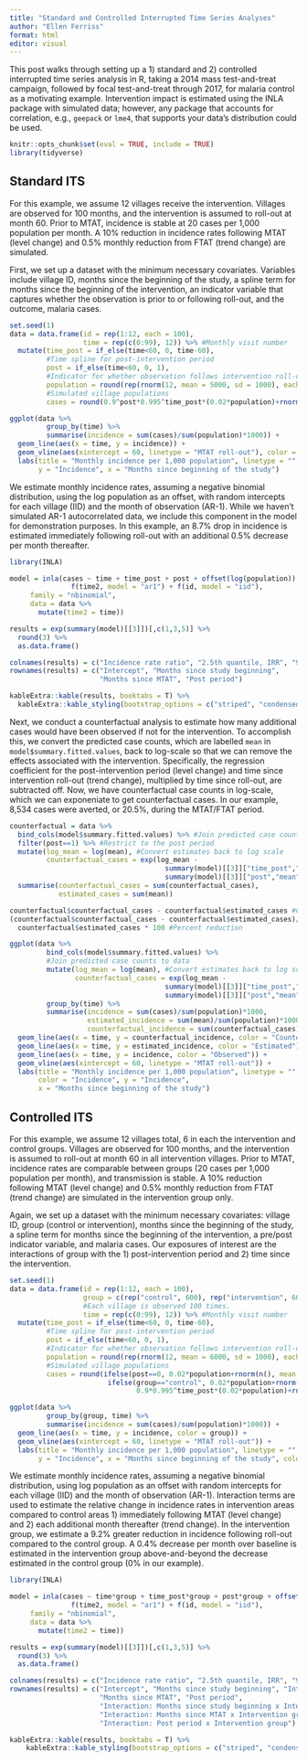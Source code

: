 ```yaml
---
title: "Standard and Controlled Interrupted Time Series Analyses"
author: "Ellen Ferriss"
format: html
editor: visual
---
```


This post walks through setting up a 1) standard and 2) controlled interrupted time series analysis in R, taking a 2014 mass test-and-treat campaign, followed by focal test-and-treat through 2017, for malaria control as a motivating example. Intervention impact is estimated using the INLA package with simulated data; however, any package that accounts for correlation, e.g., `geepack` or `lme4`, that supports your data's distribution could be used.

```r
knitr::opts_chunk$set(eval = TRUE, include = TRUE)
library(tidyverse)
```

## Standard ITS

For this example, we assume 12 villages receive the intervention. Villages are observed for 100 months, and the intervention is assumed to roll-out at month 60. Prior to MTAT, incidence is stable at 20 cases per 1,000 population per month. A 10% reduction in incidence rates following MTAT (level change) and 0.5% monthly reduction from FTAT (trend change) are simulated.

First, we set up a dataset with the minimum necessary covariates. Variables include village ID, months since the beginning of the study, a spline term for months since the beginning of the intervention, an indicator variable that captures whether the observation is prior to or following roll-out, and the outcome, malaria cases.

```r
set.seed(1)
data = data.frame(id = rep(1:12, each = 100), 
                  time = rep(c(0:99), 12)) %>% #Monthly visit number
  mutate(time_post = if_else(time<60, 0, time-60), 
         #Time spline for post-intervention period
         post = if_else(time<60, 0, 1), 
         #Indicator for whether observation follows intervention roll-out.
         population = round(rep(rnorm(12, mean = 5000, sd = 1000), each = 100)),
         #Simulated village populations
         cases = round(0.9^post*0.995^time_post*(0.02*population)+rnorm(n(), mean = 0, sd = 10)))
```

```r
ggplot(data %>%
         group_by(time) %>%
         summarise(incidence = sum(cases)/sum(population)*1000)) +
  geom_line(aes(x = time, y = incidence)) +
  geom_vline(aes(xintercept = 60, linetype = "MTAT roll-out"), color = "green") +
  labs(title = "Monthly incidence per 1,000 population", linetype = "",
       y = "Incidence", x = "Months since beginning of the study")
```

We estimate monthly incidence rates, assuming a negative binomial distribution, using the log population as an offset, with random intercepts for each village (IID) and the month of observation (AR-1). While we haven't simulated AR-1 autocorrelated data, we include this component in the model for demonstration purposes. In this example, an 8.7% drop in incidence is estimated immediately following roll-out with an additional 0.5% decrease per month thereafter.

```r
library(INLA)

model = inla(cases ~ time + time_post + post + offset(log(population)) + 
               f(time2, model = "ar1") + f(id, model = "iid"),
     family = "nbinomial",
     data = data %>%
       mutate(time2 = time))

results = exp(summary(model)[[3]])[,c(1,3,5)] %>% 
  round(3) %>% 
  as.data.frame()

colnames(results) = c("Incidence rate ratio", "2.5th quantile, IRR", "97.5th quantile, IRR")
rownames(results) = c("Intercept", "Months since study beginning", 
                      "Months since MTAT", "Post period")

kableExtra::kable(results, booktabs = T) %>%
  kableExtra::kable_styling(bootstrap_options = c("striped", "condensed", "responsive"))

```

Next, we conduct a counterfactual analysis to estimate how many additional cases would have been observed if not for the intervention. To accomplish this, we convert the predicted case counts, which are labelled `mean` in `model$summary.fitted.values`, back to log-scale so that we can remove the effects associated with the intervention. Specifically, the regression coefficient for the post-intervention period (level change) and time since intervention roll-out (trend change), multiplied by time since roll-out, are subtracted off. Now, we have counterfactual case counts in log-scale, which we can exponeniate to get counterfactual cases. In our example, 8,534 cases were averted, or 20.5%, during the MTAT/FTAT period.

```r
counterfactual = data %>%
  bind_cols(model$summary.fitted.values) %>% #Join predicted case counts to data
  filter(post==1) %>% #Restrict to the post period
  mutate(log_mean = log(mean), #Convert estimates back to log scale
         counterfactual_cases = exp(log_mean -
                                      summary(model)[[3]]["time_post","mean"] * time_post -
                                      summary(model)[[3]]["post","mean"] * post)) %>%
  summarise(counterfactual_cases = sum(counterfactual_cases),
            estimated_cases = sum(mean))

counterfactual$counterfactual_cases - counterfactual$estimated_cases #Cases averted
(counterfactual$counterfactual_cases - counterfactual$estimated_cases)/
  counterfactual$estimated_cases * 100 #Percent reduction
```

```r
ggplot(data %>%
         bind_cols(model$summary.fitted.values) %>% 
         #Join predicted case counts to data
         mutate(log_mean = log(mean), #Convert estimates back to log scale
                counterfactual_cases = exp(log_mean -
                                      summary(model)[[3]]["time_post","mean"] * time_post -
                                      summary(model)[[3]]["post","mean"] * post)) %>%
         group_by(time) %>%
         summarise(incidence = sum(cases)/sum(population)*1000,
                   estimated_incidence = sum(mean)/sum(population)*1000,
                   counterfactual_incidence = sum(counterfactual_cases)/sum(population)*1000)) +
  geom_line(aes(x = time, y = counterfactual_incidence, color = "Counterfactual")) +
  geom_line(aes(x = time, y = estimated_incidence, color = "Estimated")) +
  geom_line(aes(x = time, y = incidence, color = "Observed")) +
  geom_vline(aes(xintercept = 60, linetype = "MTAT roll-out")) +
  labs(title = "Monthly incidence per 1,000 population", linetype = "", 
       color = "Incidence", y = "Incidence", 
       x = "Months since beginning of the study")
```

## Controlled ITS

For this example, we assume 12 villages total, 6 in each the intervention and control groups. Villages are observed for 100 months, and the intervention is assumed to roll-out at month 60 in all intervention villages. Prior to MTAT, incidence rates are comparable between groups (20 cases per 1,000 population per month), and transmission is stable. A 10% reduction following MTAT (level change) and 0.5% monthly reduction from FTAT (trend change) are simulated in the intervention group only.

Again, we set up a dataset with the minimum necessary covariates: village ID, group (control or intervention), months since the beginning of the study, a spline term for months since the beginning of the intervention, a pre/post indicator variable, and malaria cases. Our exposures of interest are the interactions of group with the 1) post-intervention period and 2) time since the intervention.

```r
set.seed(1)
data = data.frame(id = rep(1:12, each = 100), 
                  group = c(rep("control", 600), rep("intervention", 600)), 
                  #Each village is observed 100 times. 
                  time = rep(c(0:99), 12)) %>% #Monthly visit number
  mutate(time_post = if_else(time<60, 0, time-60), 
         #Time spline for post-intervention period
         post = if_else(time<60, 0, 1), 
         #Indicator for whether observation follows intervention roll-out.
         population = round(rep(rnorm(12, mean = 6000, sd = 1000), each = 100)),
         #Simulated village populations
         cases = round(ifelse(post==0, 0.02*population+rnorm(n(), mean = 0, sd = 10),
                        ifelse(group=="control", 0.02*population+rnorm(n(), mean = 0, sd = 10),
                               0.9*0.995^time_post*(0.02*population)+rnorm(n(), mean = 0, sd = 10)))))
```

```r
ggplot(data %>%
         group_by(group, time) %>%
         summarise(incidence = sum(cases)/sum(population)*1000)) +
  geom_line(aes(x = time, y = incidence, color = group)) +
  geom_vline(aes(xintercept = 60, linetype = "MTAT roll-out")) +
  labs(title = "Monthly incidence per 1,000 population", linetype = "",
       y = "Incidence", x = "Months since beginning of the study", color = "Group")
```

We estimate monthly incidence rates, assuming a negative binomial distribution, using log population as an offset with random intercepts for each village (IID) and the month of observation (AR-1). Interaction terms are used to estimate the relative change in incidence rates in intervention areas compared to control areas 1) immediately following MTAT (level change) and 2) each additional month thereafter (trend change). In the intervention group, we estimate a 9.2% greater reduction in incidence following roll-out compared to the control group. A 0.4% decrease per month over baseline is estimated in the intervention group above-and-beyond the decrease estimated in the control group (0% in our example).

```r
library(INLA)

model = inla(cases ~ time*group + time_post*group + post*group + offset(log(population)) + 
               f(time2, model = "ar1") + f(id, model = "iid"),
     family = "nbinomial",
     data = data %>%
       mutate(time2 = time))

results = exp(summary(model)[[3]])[,c(1,3,5)] %>% 
  round(3) %>% 
  as.data.frame()

colnames(results) = c("Incidence rate ratio", "2.5th quantile, IRR", "97.5th quantile, IRR")
rownames(results) = c("Intercept", "Months since study beginning", "Intervention group", 
                      "Months since MTAT", "Post period", 
                      "Interaction: Months since study beginning x Intervention group", 
                      "Interaction: Months since MTAT x Intervention group",
                      "Interaction: Post period x Intervention group")

kableExtra::kable(results, booktabs = T) %>%
    kableExtra::kable_styling(bootstrap_options = c("striped", "condensed", "responsive"))
```
